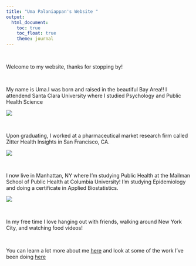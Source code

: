 ```yaml
---
title: "Uma Palaniappan's Website "
output: 
  html_document:
    toc: true
    toc_float: true
    theme: journal
---
```


$~$ 

Welcome to my website, thanks for stopping by! 

$~$ 

My name is Uma.I was born and raised in the beautiful Bay Area!! I attendend 
Santa Clara University where I studied Psychology and Public Health Science 

![](download.jpg)

$~$ 

Upon graduating, I worked at a pharmaceutical market research firm called Zitter Health Insights in San Francisco, CA.

![](download-1.png)

$~$ 

I now live in Manhattan, NY where I'm studying Public Health at the Mailman School of Public Health at Columbia University! I'm studying Epidemiology and doing a certificate in Applied Biostatistics.  

![](newyork.jpg)

$~$ 

In my free time I love hanging out with friends, walking around New York City, and watching food videos!

$~$

You can learn a lot more about me [here](aboutme.html) and look at some of the work I've been doing [here](dashboard.html)